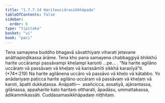 ```yaml
---
title: "1.7.7.14 Hariteuccārasikkhāpada"
tableOfContents: false
sidebar:
  order: 6
type: "tipitaka"
basket: "vi"
book: "paci"
---
```



<DynamicBreadcrumb />

<Division number="652" book="paci" bookNo="2" page="270">

<Paragraph number="2077" book="paci">
Tena samayena buddho bhagavā sāvatthiyaṃ viharati jetavane anāthapiṇḍikassa ārāme. Tena kho pana samayena chabbaggiyā bhikkhū harite uccārampi passāvampi kheḷampi karonti …pe… .
</Paragraph>

<Paragraph number="2078" book="paci">
<Emphasis>“Na harite agilāno uccāraṃ vā passāvaṃ vā kheḷaṃ vā karissāmīti sikkhā karaṇīyā”</Emphasis>ti. (*74*:<Emphasis>219</Emphasis>)
</Paragraph>

<Paragraph number="2079" book="paci">
Na harite agilānena uccāro vā passāvo vā kheḷo vā kātabbo. Yo anādariyaṃ paṭicca harite agilāno uccāraṃ vā passāvaṃ vā kheḷaṃ vā karoti, āpatti dukkaṭassa.
</Paragraph>

<Paragraph number="2080" book="paci">
Anāpatti—  asañcicca, assatiyā, ajānantassa, gilānassa, appaharite kato haritaṃ ottharati, āpadāsu, ummattakassa, ādikammikassāti.

</Paragraph>
</Division>

<Paragraph number="2081" type="center" book="paci">
Cuddasamasikkhāpadaṃ niṭṭhitaṃ.
</Paragraph>